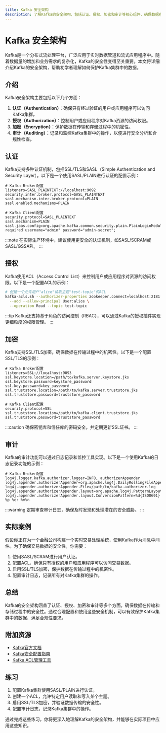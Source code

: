 ```yaml
---
title: Kafka 安全架构
description: 了解Kafka的安全架构，包括认证、授权、加密和审计等核心组件，确保数据在传输和存储中的安全性。
---
```


# Kafka 安全架构

Kafka是一个分布式流处理平台，广泛应用于实时数据管道和流式应用程序中。随着数据量的增加和业务需求的复杂化，Kafka的安全性变得至关重要。本文将详细介绍Kafka的安全架构，帮助初学者理解如何保护Kafka集群中的数据。

## 介绍

Kafka安全架构主要包括以下几个方面：

1. **认证（Authentication）**：确保只有经过验证的用户或应用程序可以访问Kafka集群。
2. **授权（Authorization）**：控制用户或应用程序对Kafka资源的访问权限。
3. **加密（Encryption）**：保护数据在传输和存储过程中的机密性。
4. **审计（Auditing）**：记录和监控Kafka集群中的操作，以便进行安全分析和合规性检查。

## 认证

Kafka支持多种认证机制，包括SSL/TLS和SASL（Simple Authentication and Security Layer）。以下是一个使用SASL/PLAIN进行认证的配置示例：

```properties
# Kafka Broker配置
listeners=SASL_PLAINTEXT://localhost:9092
security.inter.broker.protocol=SASL_PLAINTEXT
sasl.mechanism.inter.broker.protocol=PLAIN
sasl.enabled.mechanisms=PLAIN

# Kafka Client配置
security.protocol=SASL_PLAINTEXT
sasl.mechanism=PLAIN
sasl.jaas.config=org.apache.kafka.common.security.plain.PlainLoginModule required username="admin" password="admin-secret";
```

:::note
在实际生产环境中，建议使用更安全的认证机制，如SASL/SCRAM或SASL/GSSAPI。
:::

## 授权

Kafka使用ACL（Access Control List）来控制用户或应用程序对资源的访问权限。以下是一个配置ACL的示例：

```bash
# 创建一个允许用户"alice"读取主题"test-topic"的ACL
kafka-acls.sh --authorizer-properties zookeeper.connect=localhost:2181 \
  --add --allow-principal User:alice \
  --operation Read --topic test-topic
```

:::tip
Kafka还支持基于角色的访问控制（RBAC），可以通过Kafka的授权插件实现更细粒度的权限管理。
:::

## 加密

Kafka支持SSL/TLS加密，确保数据在传输过程中的机密性。以下是一个配置SSL/TLS的示例：

```properties
# Kafka Broker配置
listeners=SSL://localhost:9093
ssl.keystore.location=/path/to/kafka.server.keystore.jks
ssl.keystore.password=keystore_password
ssl.key.password=key_password
ssl.truststore.location=/path/to/kafka.server.truststore.jks
ssl.truststore.password=truststore_password

# Kafka Client配置
security.protocol=SSL
ssl.truststore.location=/path/to/kafka.client.truststore.jks
ssl.truststore.password=truststore_password
```

:::caution
确保密钥库和信任库的密码安全，并定期更新SSL证书。
:::

## 审计

Kafka的审计功能可以通过日志记录和监控工具实现。以下是一个使用Kafka的日志记录功能的示例：

```properties
# Kafka Broker配置
log4j.logger.kafka.authorizer.logger=INFO, authorizerAppender
log4j.appender.authorizerAppender=org.apache.log4j.DailyRollingFileAppender
log4j.appender.authorizerAppender.File=/path/to/kafka-authorizer.log
log4j.appender.authorizerAppender.layout=org.apache.log4j.PatternLayout
log4j.appender.authorizerAppender.layout.ConversionPattern=%d{ISO8601} %p %c: %m%n
```

:::warning
定期审查审计日志，确保及时发现和处理潜在的安全威胁。
:::

## 实际案例

假设你正在为一个金融公司构建一个实时交易处理系统，使用Kafka作为消息中间件。为了确保交易数据的安全性，你需要：

1. 使用SASL/SCRAM进行用户认证。
2. 配置ACL，确保只有授权的用户和应用程序可以访问交易数据。
3. 启用SSL/TLS加密，保护数据在传输过程中的机密性。
4. 配置审计日志，记录所有对Kafka集群的操作。

## 总结

Kafka的安全架构涵盖了认证、授权、加密和审计等多个方面，确保数据在传输和存储过程中的安全性。通过合理配置和使用这些安全机制，可以有效保护Kafka集群中的数据，满足合规性要求。

## 附加资源

- [Kafka官方文档](https://kafka.apache.org/documentation/#security)
- [Kafka安全配置指南](https://docs.confluent.io/platform/current/security/index.html)
- [Kafka ACL管理工具](https://cwiki.apache.org/confluence/display/KAFKA/Kafka+Authorization+Command+Line+Interface)

## 练习

1. 配置Kafka集群使用SASL/PLAIN进行认证。
2. 创建一个ACL，允许特定用户读取和写入某个主题。
3. 启用SSL/TLS加密，并验证数据传输的安全性。
4. 配置审计日志，记录Kafka集群中的操作。

通过完成这些练习，你将更深入地理解Kafka的安全架构，并能够在实际项目中应用这些知识。